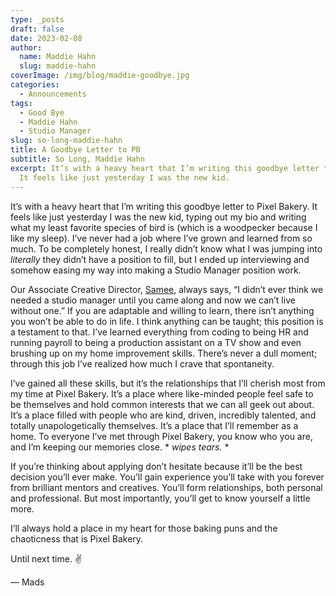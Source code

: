 ```yaml
---
type: _posts
draft: false
date: 2023-02-08
author:
  name: Maddie Hahn
  slug: maddie-hahn
coverImage: /img/blog/maddie-goodbye.jpg
categories:
  - Announcements
tags:
  - Good Bye
  - Maddie Hahn
  - Studio Manager
slug: so-long-maddie-hahn
title: A Goodbye Letter to PB
subtitle: So Long, Maddie Hahn
excerpt: It’s with a heavy heart that I’m writing this goodbye letter to Pixel Bakery.
  It feels like just yesterday I was the new kid.
---
```


It’s with a heavy heart that I’m writing this goodbye letter to Pixel Bakery. It feels like just yesterday I was the new kid, typing out my bio and writing what my least favorite species of bird is (which is a woodpecker because I like my sleep). I’ve never had a job where I’ve grown and learned from so much. To be completely honest, I really didn’t know what I was jumping into *literally* they didn’t have a position to fill, but I ended up interviewing and somehow easing my way into making a Studio Manager position work. 

Our Associate Creative Director, [Samee](/about/samee-callahan), always says, “I didn’t ever think we needed a studio manager until you came along and now we can’t live without one.” If you are adaptable and willing to learn, there isn’t anything you won’t be able to do in life. I think anything can be taught; this position is a testament to that. I’ve learned everything from coding to being HR and running payroll to being a production assistant on a TV show and even brushing up on my home improvement skills. There’s never a dull moment; through this job I’ve realized how much I crave that spontaneity.

I’ve gained all these skills, but it’s the relationships that I’ll cherish most from my time at Pixel Bakery. It’s a place where like-minded people feel safe to be themselves and hold common interests that we can all geek out about. It’s a place filled with people who are kind, driven, incredibly talented, and totally unapologetically themselves. It’s a place that I’ll remember as a home. To everyone I’ve met through Pixel Bakery, you know who you are, and I’m keeping our memories close. * *wipes tears.* *

If you’re thinking about applying don’t hesitate because it’ll be the best decision you’ll ever make. You’ll gain experience you’ll take with you forever from brilliant mentors and creatives. You’ll form relationships, both personal and professional. But most importantly, you’ll get to know yourself a little more. 

I’ll always hold a place in my heart for those baking puns and the chaoticness that is Pixel Bakery. 

Until next time. ✌️

— Mads
